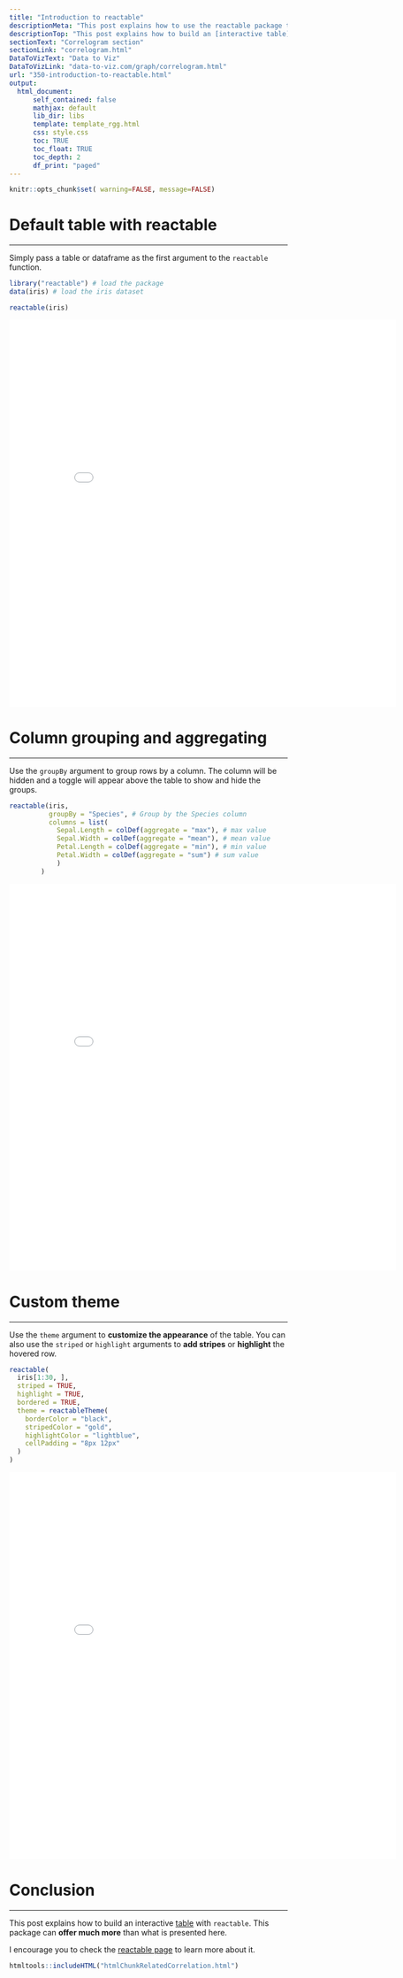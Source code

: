 ```yaml
---
title: "Introduction to reactable"
descriptionMeta: "This post explains how to use the reactable package to build interactive tables in R. It provides several reproducible examples with explanation and R code."
descriptionTop: "This post explains how to build an [interactive table](table.html) with the `reactable` package. It provides several reproducible examples with explanation and R code."
sectionText: "Correlogram section"
sectionLink: "correlogram.html"
DataToVizText: "Data to Viz"
DataToVizLink: "data-to-viz.com/graph/correlogram.html"
url: "350-introduction-to-reactable.html"
output:
  html_document:
      self_contained: false    
      mathjax: default
      lib_dir: libs
      template: template_rgg.html
      css: style.css
      toc: TRUE
      toc_float: TRUE
      toc_depth: 2
      df_print: "paged"
---
```


```r
knitr::opts_chunk$set( warning=FALSE, message=FALSE)
```

<div class="container">




# Default table with reactable
***

Simply pass a table or dataframe as the first argument to the `reactable` function.

```r
library("reactable") # load the package
data(iris) # load the iris dataset

reactable(iris)
```

<div class = "col-md-6  col-sm-12">

<center><iframe src="HtmlWidget/intro-reactable1.html" height="700" width="700" style="border:none;"></iframe></center>

</div>


# Column grouping and aggregating
***

Use the `groupBy` argument to group rows by a column. The column will be hidden and a toggle will appear above the table to show and hide the groups.


```r
reactable(iris,
          groupBy = "Species", # Group by the Species column
          columns = list(
            Sepal.Length = colDef(aggregate = "max"), # max value
            Sepal.Width = colDef(aggregate = "mean"), # mean value
            Petal.Length = colDef(aggregate = "min"), # min value
            Petal.Width = colDef(aggregate = "sum") # sum value
            )
        )
```

<div class = "col-md-6  col-sm-12">

<center><iframe src="HtmlWidget/intro-reactable2.html" height="700" width="700" style="border:none;"></iframe></center>

</div>

# Custom theme
***

Use the `theme` argument to **customize the appearance** of the table. You can also use the `striped` or `highlight` arguments to **add stripes** or **highlight** the hovered row.

```r
reactable(
  iris[1:30, ],
  striped = TRUE,
  highlight = TRUE,
  bordered = TRUE,
  theme = reactableTheme(
    borderColor = "black",
    stripedColor = "gold",
    highlightColor = "lightblue",
    cellPadding = "8px 12px"
  )
)
```

<div class = "col-md-6  col-sm-12">

<center><iframe src="HtmlWidget/intro-reactable3.html" height="700" width="700" style="border:none;"></iframe></center>

</div>

# Conclusion
***

This post explains how to build an interactive [table](table.html) with `reactable`. This package can **offer much more** than what is presented here.

I encourage you to check the [reactable page](package/reactable.html) to learn more about it.

</div>






<!-- Close container -->
</div>




```r
htmltools::includeHTML("htmlChunkRelatedCorrelation.html")
```
